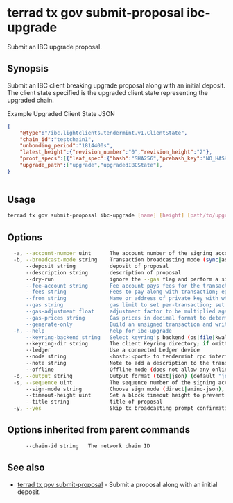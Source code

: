 # terrad tx gov submit-proposal ibc-upgrade

Submit an IBC upgrade proposal. 

## Synopsis

Submit an IBC client breaking upgrade proposal along with an initial deposit. The client state specified is the upgraded client state representing the upgraded chain. 

Example Upgraded Client State JSON

```json JSON
{
	"@type":"/ibc.lightclients.tendermint.v1.ClientState",
 	"chain_id":"testchain1",
	"unbonding_period":"1814400s",
	"latest_height":{"revision_number":"0","revision_height":"2"},
	"proof_specs":[{"leaf_spec":{"hash":"SHA256","prehash_key":"NO_HASH","prehash_value":"SHA256","length":"VAR_PROTO","prefix":"AA=="},"inner_spec":{"child_order":[0,1],"child_size":33,"min_prefix_length":4,"max_prefix_length":12,"empty_child":null,"hash":"SHA256"},"max_depth":0,"min_depth":0},{"leaf_spec":{"hash":"SHA256","prehash_key":"NO_HASH","prehash_value":"SHA256","length":"VAR_PROTO","prefix":"AA=="},"inner_spec":{"child_order":[0,1],"child_size":32,"min_prefix_length":1,"max_prefix_length":1,"empty_child":null,"hash":"SHA256"},"max_depth":0,"min_depth":0}],
	"upgrade_path":["upgrade","upgradedIBCState"],
}
			
```

## Usage

```sh Terrad
terrad tx gov submit-proposal ibc-upgrade [name] [height] [path/to/upgraded_client_state.json] [flags]
```

## Options

```sh Terrad
  -a, --account-number uint      The account number of the signing account (offline mode only)
  -b, --broadcast-mode string    Transaction broadcasting mode (sync|async|block) (default "sync")
      --deposit string           deposit of proposal
      --description string       description of proposal
      --dry-run                  ignore the --gas flag and perform a simulation of a transaction, but don't broadcast it (when enabled, the local Keybase is not accessible)
      --fee-account string       Fee account pays fees for the transaction instead of deducting from the signer
      --fees string              Fees to pay along with transaction; eg: 10uluna
      --from string              Name or address of private key with which to sign
      --gas string               gas limit to set per-transaction; set to "auto" to calculate sufficient gas automatically (default 200000)
      --gas-adjustment float     adjustment factor to be multiplied against the estimate returned by the tx simulation; if the gas limit is set manually this flag is ignored  (default 1)
      --gas-prices string        Gas prices in decimal format to determine the transaction fee (e.g. 0.1uluna)
      --generate-only            Build an unsigned transaction and write it to STDOUT (when enabled, the local Keybase is not accessible)
  -h, --help                     help for ibc-upgrade
      --keyring-backend string   Select keyring's backend (os|file|kwallet|pass|test|memory) (default "os")
      --keyring-dir string       The client Keyring directory; if omitted, the default 'home' directory will be used
      --ledger                   Use a connected Ledger device
      --node string              <host>:<port> to tendermint rpc interface for this chain (default "tcp://localhost:26657")
      --note string              Note to add a description to the transaction (previously --memo)
      --offline                  Offline mode (does not allow any online functionality
  -o, --output string            Output format (text|json) (default "json")
  -s, --sequence uint            The sequence number of the signing account (offline mode only)
      --sign-mode string         Choose sign mode (direct|amino-json), this is an advanced feature
      --timeout-height uint      Set a block timeout height to prevent the tx from being committed past a certain height
      --title string             title of proposal
  -y, --yes                      Skip tx broadcasting prompt confirmation
```

## Options inherited from parent commands

```sh Terrad
      --chain-id string   The network chain ID
```

## See also

* [terrad tx gov submit-proposal](./terrad_tx_gov_submit-proposal.mdx)	 - Submit a proposal along with an initial deposit.


